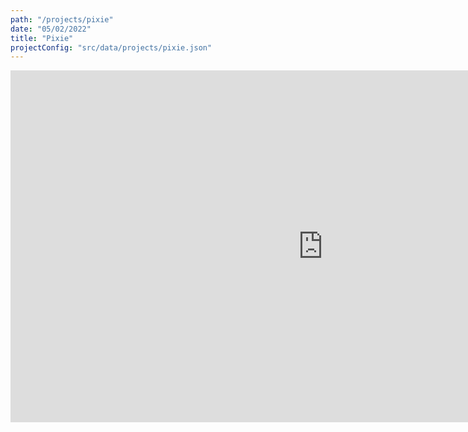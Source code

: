 ```yaml
---
path: "/projects/pixie"
date: "05/02/2022"
title: "Pixie"
projectConfig: "src/data/projects/pixie.json"
---
```



<div className="responsive-video">
  <iframe
    width="1000"
    height="562.704471"
    src="https://fast.wistia.net/embed/iframe/154rrpyjwv?videoFoam=true"
    frameBorder="0"
    allow="accelerometer; encrypted-media; gyroscope; picture-in-picture; showinfo; modestbranding"
    placeholder=""
  />
</div>

## How New Relic is Involved

In June 2021, New Relic donated Pixie to the [Cloud Native Computing Foundation (CNCF)](https://www.cncf.io/). Pixie is a CNCF [Sandbox project](https://www.cncf.io/sandbox-projects/). New Relic is a CNCF [Platinum Member](https://www.cncf.io/about/members/).
